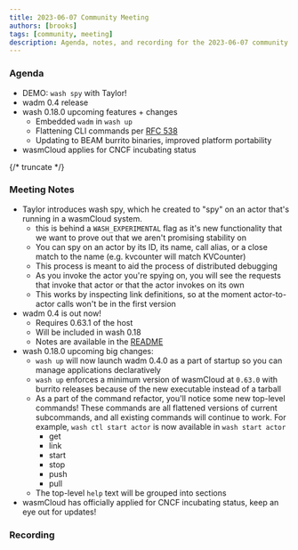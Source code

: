 ```yaml
---
title: 2023-06-07 Community Meeting
authors: [brooks]
tags: [community, meeting]
description: Agenda, notes, and recording for the 2023-06-07 community meeting
---
```



### Agenda

- DEMO: `wash spy` with Taylor!
- wadm 0.4 release
- wash 0.18.0 upcoming features + changes
  - Embedded `wadm` in `wash up`
  - Flattening CLI commands per [RFC 538](https://github.com/wasmCloud/wash/issues/538)
  - Updating to BEAM burrito binaries, improved platform portability
- wasmCloud applies for CNCF incubating status

{/* truncate */}

### Meeting Notes
- Taylor introduces wash spy, which he created to "spy" on an actor that's running in a wasmCloud system.
	- this is behind a `WASH_EXPERIMENTAL` flag as it's new functionality that we want to prove out that we aren't promising stability on
	- You can spy on an actor by its ID, its name, call alias, or a close match to the name (e.g. kvcounter will match KVCounter)
	- This process is meant to aid the process of distributed debugging
	- As you invoke the actor you're spying on, you will see the requests that invoke that actor or that the actor invokes on its own
	- This works by inspecting link definitions, so at the moment actor-to-actor calls won't be in the first version
- wadm 0.4 is out now!
	- Requires 0.63.1 of the host
	- Will be included in wash 0.18
	- Notes are available in the [README](https://github.com/wasmCloud/wadm#wasmcloud-application-deployment-manager-wadm)
- wash 0.18.0 upcoming big changes:
  - `wash up` will now launch wadm 0.4.0 as a part of startup so you can manage applications declaratively
  - `wash up` enforces a minimum version of wasmCloud at `0.63.0` with burrito releases because of the new executable instead of a tarball
  - As a part of the command refactor, you'll notice some new top-level commands! These commands are all flattened versions of current subcommands, and all existing commands will continue to work. For example, `wash ctl start actor` is now available in `wash start actor`
	  - get
	  - link
	  - start
	  - stop
	  - push
	  - pull
  - The top-level `help` text will be grouped into sections
- wasmCloud has officially applied for CNCF incubating status, keep an eye out for updates!

### Recording

<ReactPlayer url='https://youtu.be/WDW73FgUctM' controls />
